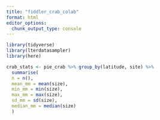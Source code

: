 ```yaml
---
title: "fiddler_crab_colab"
format: html
editor_options: 
  chunk_output_type: console
---
```


```r
library(tidyverse)
library(lterdatasampler)
library(here)

```

```r
crab_stats <- pie_crab %>% group_by(latitude, site) %>% 
  summarise(
  n = n(), 
  mean_mm = mean(size),
  min_mm = min(size),
  max_mm = max(size),
  sd_mm = sd(size),
  median_mm = median(size)
  ) 
```

